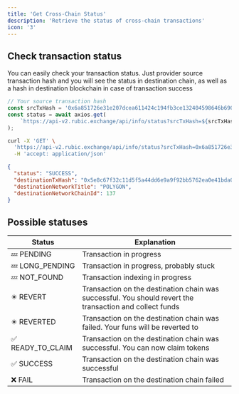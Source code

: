 ```yaml
---
title: 'Get Cross-Chain Status'
description: 'Retrieve the status of cross-chain transactions'
icon: '3'
---
```


## Check transaction status

You can easily check your transaction status. Just provider source transaction hash and you will see the status in destination chain, as well as a hash in destination blockchain in case of transaction success

```javascript
// Your source transaction hash
const srcTxHash = '0x6a851726e31e207dcea611424c194fb3ce132404598646b6903ee43fe8930e95';
const status = await axios.get(
    `https://api-v2.rubic.exchange/api/info/status?srcTxHash=${srcTxHash}`
);
```

```bash
curl -X 'GET' \
  'https://api-v2.rubic.exchange/api/info/status?srcTxHash=0x6a851726e31e207dcea611424c194fb3ce132404598646b6903ee43fe8930e95' \
  -H 'accept: application/json'
```

```json
{
  "status": "SUCCESS",
  "destinationTxHash": "0x5e8c67f32c11d5f5a44dd6e9a9f92bb5762ea0e41bda01c6a77228365b614e02",
  "destinationNetworkTitle": "POLYGON",
  "destinationNetworkChainId": 137
}
```

## Possible statuses

| Status           | Explanation                                                                                              |
| ---------------- | -------------------------------------------------------------------------------------------------------- |
| 💤 PENDING       | Transaction in progress                                                                                  |
| 💤 LONG_PENDING  | Transaction in progress, probably stuck                                                                  |
| 💤 NOT_FOUND     | Transaction indexing in progress                                                                         |
| ✴️ REVERT        | Transaction on the destination chain was successful. You should revert the transaction and collect funds |
| ✴️ REVERTED      | Transaction on the destination chain was failed. Your funs will be reverted to                           |
| ✅ READY_TO_CLAIM | Transaction on the destination chain was successful. You can now claim tokens                            |
| ✅ SUCCESS        | Transaction on the destination chain was successful                                                      |
| ❌ FAIL           | Transaction on the destination chain failed                                                              |